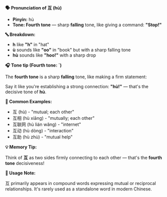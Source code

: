 **🗣️ Pronunciation of 互 (hù)**

- **Pinyin:** hù
- **Tone: Fourth tone** — sharp **falling** tone, like giving a command: **"Stop!"**

**🔤 Breakdown:**

- **h** like **"h"** in "hat"
- **ù** sounds like **"oo"** in "book" but with a sharp falling tone
- **hù** sounds like **"hoo!"** with a sharp drop

**🎧 Tone tip (Fourth tone: ˋ)**

The **fourth tone** is a sharp **falling** tone, like making a firm statement:

Say it like you're establishing a strong connection: **"hù!"** — that's the decisive tone of **hù**.

**📝 Common Examples:**

- 互 (hù) - "mutual; each other"
- 互相 (hù xiāng) - "mutually; each other"
- 互联网 (hù lián wǎng) - "internet"
- 互动 (hù dòng) - "interaction"
- 互助 (hù zhù) - "mutual help"

**💡 Memory Tip:**

Think of **互** as two sides firmly connecting to each other — that's the **fourth tone**
decisiveness!

**📍 Usage Note:**

互 primarily appears in compound words expressing mutual or reciprocal relationships. It's rarely
used as a standalone word in modern Chinese.
